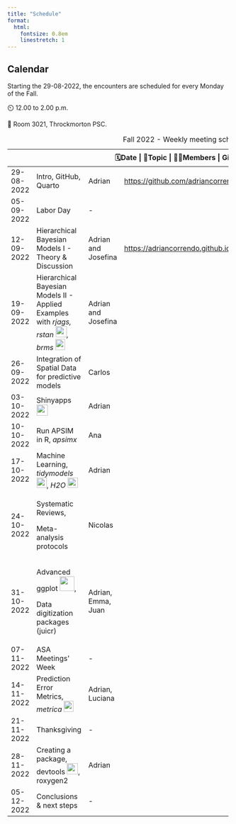 ```yaml
---
title: "Schedule"
format:
  html:
    fontsize: 0.8em
    linestretch: 1
---
```


::: callout-caution
## Calendar

Starting the 29-08-2022, the encounters are scheduled for every Monday of the Fall.

⏲️ 12.00 to 2.00 p.m.

📍 Room 3021, Throckmorton PSC.
:::

+------------+------------------------------------------------------------------------------------------------------------------------------------------------------------------+---------------------+-----------------------------------------------------------------------+
| 🗓️Date     | 🥕Topic                                                                                                                                                          | 🙋🏻Members           | GitHub ![](images/github-brands.svg){width="20" height="20"}          |
+============+==================================================================================================================================================================+=====================+=======================================================================+
| 29-08-2022 | Intro, GitHub, Quarto                                                                                                                                            | Adrian              | <https://github.com/adriancorrendo/Stats_Hub_2022>                    |
+------------+------------------------------------------------------------------------------------------------------------------------------------------------------------------+---------------------+-----------------------------------------------------------------------+
| 05-09-2022 | Labor Day                                                                                                                                                        | \-                  |                                                                       |
+------------+------------------------------------------------------------------------------------------------------------------------------------------------------------------+---------------------+-----------------------------------------------------------------------+
| 12-09-2022 | Hierarchical Bayesian Models I - Theory & Discussion                                                                                                             | Adrian and Josefina | <https://adriancorrendo.github.io/statasaurusweb/code_2_bayes_1.html> |
+------------+------------------------------------------------------------------------------------------------------------------------------------------------------------------+---------------------+-----------------------------------------------------------------------+
| 19-09-2022 | Hierarchical Bayesian Models II - Applied Examples with *rjags, rstan* ![](images/stanlogo.png){width="25"}*, brms* ![](images/brms.png){width="22" height="25"} | Adrian and Josefina |                                                                       |
+------------+------------------------------------------------------------------------------------------------------------------------------------------------------------------+---------------------+-----------------------------------------------------------------------+
| 26-09-2022 | Integration of Spatial Data for predictive models                                                                                                                | Carlos              |                                                                       |
+------------+------------------------------------------------------------------------------------------------------------------------------------------------------------------+---------------------+-----------------------------------------------------------------------+
| 03-10-2022 | Shinyapps ![](assets/images/shiny.png){width="25"}                                                                                                               | Adrian              |                                                                       |
+------------+------------------------------------------------------------------------------------------------------------------------------------------------------------------+---------------------+-----------------------------------------------------------------------+
| 10-10-2022 | Run APSIM in R, *apsimx*                                                                                                                                         | Ana                 |                                                                       |
+------------+------------------------------------------------------------------------------------------------------------------------------------------------------------------+---------------------+-----------------------------------------------------------------------+
| 17-10-2022 | Machine Learning, *tidymodels*![](images/tidymodels.svg){width="23"}, *H2O* ![](images/h2o-automl-logo.jpg){width="23"}                                          | Adrian              |                                                                       |
+------------+------------------------------------------------------------------------------------------------------------------------------------------------------------------+---------------------+-----------------------------------------------------------------------+
| 24-10-2022 | Systematic Reviews,                                                                                                                                              | Nicolas             |                                                                       |
|            |                                                                                                                                                                  |                     |                                                                       |
|            | Meta-analysis protocols                                                                                                                                          |                     |                                                                       |
+------------+------------------------------------------------------------------------------------------------------------------------------------------------------------------+---------------------+-----------------------------------------------------------------------+
| 31-10-2022 | Advanced ggplot ![](images/logo.png){width="33"},                                                                                                                | Adrian, Emma, Juan  |                                                                       |
|            |                                                                                                                                                                  |                     |                                                                       |
|            | Data digitization packages (juicr)                                                                                                                               |                     |                                                                       |
+------------+------------------------------------------------------------------------------------------------------------------------------------------------------------------+---------------------+-----------------------------------------------------------------------+
| 07-11-2022 | ASA Meetings' Week                                                                                                                                               | \-                  |                                                                       |
+------------+------------------------------------------------------------------------------------------------------------------------------------------------------------------+---------------------+-----------------------------------------------------------------------+
| 14-11-2022 | Prediction Error Metrics, *metrica* ![](images/FXERIykUsAEe7rQ.png){width="22" height="25"}                                                                      | Adrian, Luciana     |                                                                       |
+------------+------------------------------------------------------------------------------------------------------------------------------------------------------------------+---------------------+-----------------------------------------------------------------------+
| 21-11-2022 | Thanksgiving                                                                                                                                                     | \-                  |                                                                       |
+------------+------------------------------------------------------------------------------------------------------------------------------------------------------------------+---------------------+-----------------------------------------------------------------------+
| 28-11-2022 | Creating a package, devtools ![](images/index.png){width="25"}, roxygen2                                                                                         | Adrian              |                                                                       |
+------------+------------------------------------------------------------------------------------------------------------------------------------------------------------------+---------------------+-----------------------------------------------------------------------+
| 05-12-2022 | Conclusions & next steps                                                                                                                                         | \-                  |                                                                       |
+------------+------------------------------------------------------------------------------------------------------------------------------------------------------------------+---------------------+-----------------------------------------------------------------------+

: Fall 2022 - Weekly meeting schedule

